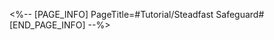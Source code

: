 <%-- [PAGE_INFO]
PageTitle=#Tutorial/Steadfast Safeguard#
[END_PAGE_INFO] --%>
{{Tutorial
|sort      = 815801
|title     = Steadfast Safeguard
|subtitle  = 
|type      = 
|about     = 
|image1    = Tutorial Steadfast Safeguard 1.png{{subst:void|<!--$UPLOAD:<<SpriteOutput/TutorialPic/TutorialPage_815801.png>-<Tutorial Steadfast Safeguard 1.png>-<Tutorial Files>>-->}}
|text1     = When the Boss Mirage's {{Color|h|nobold=1|Weakness is not Broken}}, {{Color|h|nobold=1|greatly reduces}} its DMG taken.
|image2    = Tutorial Steadfast Safeguard 2.png{{subst:void|<!--$UPLOAD:<<SpriteOutput/TutorialPic/TutorialPage_815802.png>-<Tutorial Steadfast Safeguard 2.png>-<Tutorial Files>>-->}}
|text2     = After its {{Color|h|nobold=1|Weakness is Broken}}, additionally delays action and {{Color|h|nobold=1|greatly increases}} its DMG taken.
|image3    = Tutorial Steadfast Safeguard 3.png{{subst:void|<!--$UPLOAD:<<SpriteOutput/TutorialPic/TutorialPage_815803.png>-<Tutorial Steadfast Safeguard 3.png>-<Tutorial Files>>-->}}
|text3     = Quickly {{Color|h|nobold=1|Break}} the Boss Mirage's Weakness to greatly increase the DMG dealt to it. This is the key to {{Color|h|nobold=1|earning higher challenge points}}.
}}